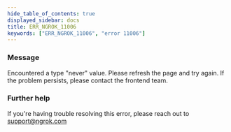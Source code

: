 ```yaml
---
hide_table_of_contents: true
displayed_sidebar: docs
title: ERR_NGROK_11006
keywords: ["ERR_NGROK_11006", "error 11006"]
---
```


### Message

Encountered a type "never" value. Please refresh the page and try again. If the problem persists, please contact the frontend team.

### Further help

If you're having trouble resolving this error, please reach out to [support@ngrok.com](mailto:support@ngrok.com?subject=Help%20with%20ERR_NGROK_11006)
